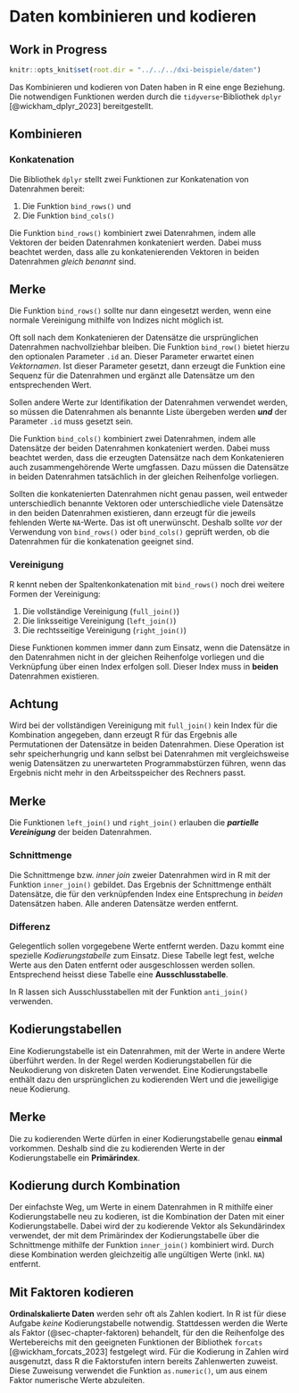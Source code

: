 # Daten kombinieren und kodieren {#sec-chapter-daten-kodieren}


::: {.callout-warning}
## Work in Progress
::: 

```r
knitr::opts_knit$set(root.dir = "../../../dxi-beispiele/daten")
```

Das Kombinieren und kodieren von Daten haben in R eine enge Beziehung. Die notwendigen Funktionen werden durch die `tidyverse`-Bibliothek `dplyr` [@wickham_dplyr_2023] bereitgestellt. 

## Kombinieren 

### Konkatenation

Die Bibliothek `dplyr` stellt zwei Funktionen zur Konkatenation von Datenrahmen bereit: 

1. Die Funktion `bind_rows()` und 
2. Die Funktion `bind_cols()`

Die Funktion `bind_rows()` kombiniert zwei Datenrahmen, indem alle Vektoren der beiden Datenrahmen konkateniert werden. Dabei muss beachtet werden, dass alle zu konkatenierenden Vektoren in beiden Datenrahmen *gleich benannt* sind.

::: {.callout-note}
## Merke
Die Funktion `bind_rows()` sollte nur dann eingesetzt werden, wenn eine normale Vereinigung mithilfe von Indizes nicht möglich ist.
:::

Oft soll nach dem Konkatenieren der Datensätze die ursprünglichen Datenrahmen nachvollziehbar bleiben. Die Funktion `bind_row()` bietet hierzu den optionalen Parameter `.id` an. Dieser Parameter erwartet einen *Vektornamen*. Ist dieser Parameter gesetzt, dann erzeugt die Funktion eine Sequenz für die Datenrahmen und ergänzt alle Datensätze um den entsprechenden Wert. 

Sollen andere Werte zur Identifikation der Datenrahmen verwendet werden, so müssen die Datenrahmen als benannte Liste übergeben werden ***und*** der Parameter `.id` muss gesetzt sein.

Die Funktion `bind_cols()` kombiniert zwei Datenrahmen, indem alle Datensätze der beiden Datenrahmen konkateniert werden. Dabei muss beachtet werden, dass die erzeugten Datensätze nach dem Konkatenieren auch zusammengehörende Werte umgfassen. Dazu müssen die Datensätze in beiden Datenrahmen tatsächlich in der gleichen Reihenfolge vorliegen. 

Sollten die konkatenierten Datenrahmen nicht genau passen, weil entweder unterschiedlich benannte Vektoren oder unterschiedliche viele Datensätze in den beiden Datenrahmen existieren, dann erzeugt für die jeweils fehlenden Werte `NA`-Werte. Das ist oft unerwünscht. Deshalb sollte *vor* der Verwendung von `bind_rows()` oder `bind_cols()` geprüft werden, ob die Datenrahmen für die konkatenation geeignet sind. 

### Vereinigung

R kennt neben der Spaltenkonkatenation mit `bind_rows()` noch drei weitere Formen der Vereinigung: 

1. Die vollständige Vereinigung (`full_join()`)
2. Die linksseitige Vereinigung (`left_join()`)
3. Die rechtsseitige Vereinigung (`right_join()`)

Diese Funktionen kommen immer dann zum Einsatz, wenn die Datensätze in den Datenrahmen nicht in der gleichen Reihenfolge vorliegen und die Verknüpfung über einen Index erfolgen soll. Dieser Index muss in **beiden** Datenrahmen existieren. 

::: {.callout-important}
## Achtung
Wird bei der vollständigen Vereinigung mit `full_join()` kein Index für die Kombination angegeben, dann erzeugt R für das Ergebnis alle Permutationen der Datensätze in beiden Datenrahmen. Diese Operation ist sehr speicherhungrig und kann selbst bei Datenrahmen mit vergleichsweise wenig Datensätzen zu unerwarteten Programmabstürzen führen, wenn das Ergebnis nicht mehr in den Arbeitsspeicher des Rechners passt.
:::

::: {.callout-note}
## Merke
Die Funktionen `left_join()` und `right_join()` erlauben die ***partielle Vereinigung*** der beiden Datenrahmen. 
:::

### Schnittmenge

Die Schnittmenge bzw. *inner join* zweier Datenrahmen wird in R mit der Funktion `inner_join()` gebildet. Das Ergebnis der Schnittmenge enthält Datensätze, die für den verknüpfenden Index eine Entsprechung in *beiden* Datensätzen haben. Alle anderen Datensätze werden entfernt.

### Differenz

Gelegentlich sollen vorgegebene Werte entfernt werden. Dazu kommt eine spezielle *Kodierungstabelle* zum Einsatz. Diese Tabelle legt fest, welche Werte aus den Daten entfernt oder ausgeschlossen werden sollen. Entsprechend heisst diese Tabelle eine **Ausschlusstabelle**. 

In R lassen sich Ausschlusstabellen mit der Funktion `anti_join()` verwenden. 

## Kodierungstabellen

Eine Kodierungstabelle ist ein Datenrahmen, mit der Werte in andere Werte überführt werden. In der Regel werden Kodierungstabellen für die Neukodierung von diskreten Daten verwendet. Eine Kodierungstabelle enthält dazu den ursprünglichen zu kodierenden Wert und die jeweiligige neue Kodierung. 

::: {.callout-note}
## Merke
Die zu kodierenden Werte dürfen in einer Kodierungstabelle genau **einmal** vorkommen. Deshalb sind die zu kodierenden Werte in der Kodierungstabelle ein **Primärindex**. 
:::

## Kodierung durch Kombination

Der einfachste Weg, um  Werte in einem Datenrahmen in R mithilfe einer Kodierungstabelle neu zu kodieren, ist die Kombination der Daten mit einer Kodierungstabelle. Dabei wird der zu kodierende Vektor als Sekundärindex verwendet, der mit dem Primärindex der Kodierungstabelle über die Schnittmenge mithilfe der Funktion `inner_join()` kombiniert wird. Durch diese Kombination werden gleichzeitig alle ungültigen Werte (inkl. `NA`) entfernt. 

## Mit Faktoren kodieren

**Ordinalskalierte Daten** werden sehr oft als Zahlen kodiert. In R ist für diese Aufgabe *keine* Kodierungstabelle notwendig. Stattdessen werden die Werte als Faktor (@sec-chapter-faktoren) behandelt, für den die Reihenfolge des Wertebereichs mit den geeigneten Funktionen der Bibliothek `forcats` [@wickham_forcats_2023] festgelegt wird. Für die Kodierung in Zahlen wird ausgenutzt, dass R die Faktorstufen intern bereits Zahlenwerten zuweist. Diese Zuweisung verwendet die Funktion `as.numeric()`, um aus einem Faktor numerische Werte abzuleiten. 
